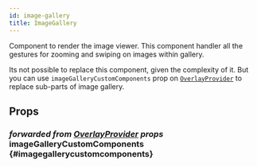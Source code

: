 ```yaml
---
id: image-gallery
title: ImageGallery
---
```



Component to render the image viewer. This component handler all the gestures for zooming and swiping on images within gallery.

Its not possible to replace this component, given the complexity of it. But you can use `imageGalleryCustomComponents` prop on [`OverlayProvider`](../core-components/overlay_provider.mdx) to replace sub-parts of image gallery.

## Props

### <div class="description">_forwarded from [OverlayProvider](../core-components/overlay_provider.mdx#imagegallerycustomcomponents) props_</div> imageGalleryCustomComponents \{#imagegallerycustomcomponents}

<ImageGalleryCustomComponents />
